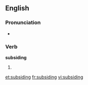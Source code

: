 
==English==

===Pronunciation===
* {{rhymes|aɪdɪŋ}}

===Verb===
'''subsiding'''

# {{present participle of|[[subside]]}}

[[et:subsiding]]
[[fr:subsiding]]
[[vi:subsiding]]